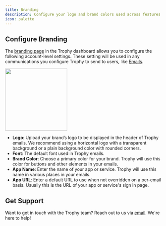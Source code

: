 ```yaml
---
title: Branding
description: Configure your logo and brand colors used across features built with Trophy.
icon: palette
---
```


## Configure Branding

The [branding page](https://app.trophy.so/branding) in the Trophy dashboard allows you to configure the following account-level settings. These setting will be used in any communications you configure Trophy to send to users, like [Emails](/platform/emails).

<Frame>
  <img height="200" noZoom src="../assets/account/branding/branding_page.png" />
</Frame>

- **Logo**: Upload your brand’s logo to be displayed in the header of Trophy emails. We recommend using a horizontal logo with a transparent background or a plain background color with rounded corners.
- **Font**: The default font used in Trophy emails.
- **Brand Color**: Choose a primary color for your brand. Trophy will use this color for buttons and other elements in your emails.
- **App Name**: Enter the name of your app or service. Trophy will use this name in various places in your emails.
- **App URL**: Enter a default URL to use when not overridden on a per-email basis. Usually this is the URL of your app or service's sign in page.

## Get Support

Want to get in touch with the Trophy team? Reach out to us via [email](mailto:support@trophy.so). We're here to help!
